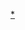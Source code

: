{{Navbox musical artist
| name       = 白娥娟
| title      = [[白娥娟]]
| state      =<includeonly>collapsed</includeonly>

| bodyclass  = hlist
| groupstyle = 
| belowstyle = 
| background = solo_singer
| above      = 

| group1 = 迷你專輯
| list1  = 
* [[I'm Baek]]（2012年）
* [[A Good Girl]]（2013年）
| group2 = 單曲
| list2  = 
*[[Shouldn't Have...]]（2015年）
*[[So-So]]（2016年）
*[[一次就好]]（2016年）
}}
<noinclude>
[[Category:白娥娟|*]]
</noinclude>